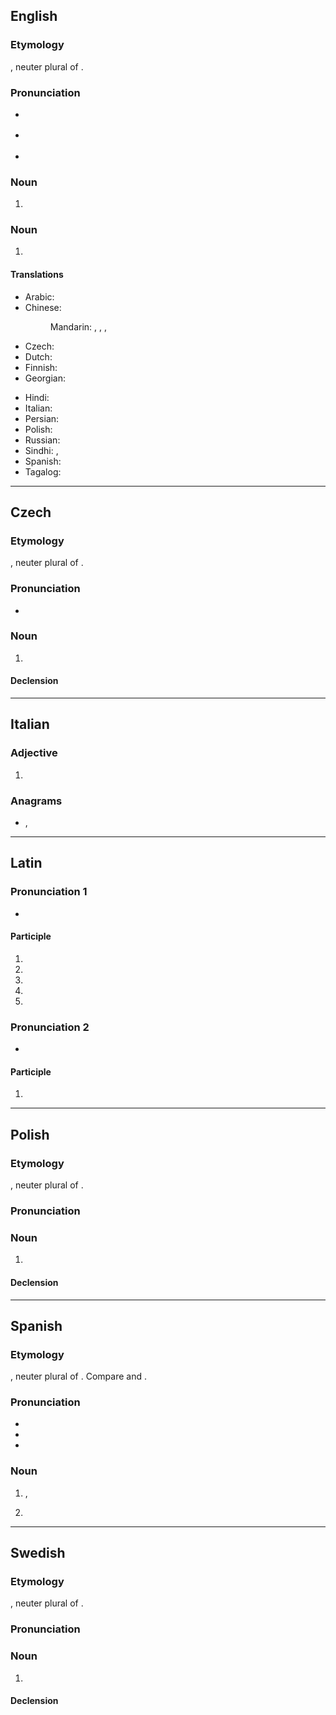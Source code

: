 ==English==

===Etymology===
{{bor|en|la|errāta||mistaken things, mistakes}}, neuter plural of {{m|la|errātus||mistaken}}.

===Pronunciation===
{{wikipedia}}
* {{a|UK}} {{IPA|/ɛˈɹɑːtə/|lang=en}}
* {{a|US}} {{IPA|/ɛˈɹɑtə/|lang=en}}
* {{rhymes|ɑːtə|lang=en}}

===Noun===
{{head|en|noun plural form}}

# {{plural of|erratum|lang=en}}

===Noun===
{{en-noun}}

# {{def|An added [[page]] in a printed work where [[error]]s which are discovered after printing and their [[correction]]s ([[corrigendum|corrigenda]]) are listed.}}

====Translations====
{{trans-top|added page listing the errors which were discovered after printing}}
* Arabic: {{t-needed|ar}}
* Chinese:
*: Mandarin: {{t+|cmn|勘誤表}}, {{t+|cmn|勘误表|tr=kānwùbiǎo}}, {{t+|cmn|正誤表}}, {{t+|cmn|正误表|tr=zhèngwùbiǎo}}
* Czech: {{t+|cs|errata|n-p}}
* Dutch: {{t+|nl|errata|n-p}}
* Finnish: {{t|fi|korjaukset|p}}
* Georgian: {{t|ka|ბეჭდვითი შეცდომების სია}}
{{trans-mid}}
* Hindi: {{t-needed|hi}}
* Italian: {{t|it|errata corrige|m}}
* Persian: {{t-needed|fa}}
* Polish: {{t+|pl|errata|f}}
* Russian: {{t|ru|[[спи́сок]] [[опечатка|опеча́ток]]|m}}
* Sindhi: {{t+|sd|چُڪَنامو|m}}, {{t+|sd|ڀُلَنامو|m}}
* Spanish: {{t|es|fe de erratas|f}}
* Tagalog: {{t|tl|talamalian}}
{{trans-bottom}}

{{catlangname|en|plurals ending in "-a"}}

----

==Czech==

===Etymology===
{{bor|cs|la|errāta||mistaken things, mistakes}}, neuter plural of {{m|la|errātus||mistaken}}.

===Pronunciation===
* {{cs-IPA}}

===Noun===
{{cs-noun|g=n-p}}

# {{l|en|errata}} {{gloss|added page listing the errors which were discovered after printing}}

====Declension====
{{cs-decl-noun|n=p|errata|errat|erratům|errata|errata|erratech|erraty}}

----

==Italian==

===Adjective===
{{head|it|adjective form}}

# {{feminine singular of|errato|lang=it}}

===Anagrams===
* {{l|it|tarare}}, {{l|it|tarerà}}

----

==Latin==

===Pronunciation 1===
{{rfc-pron-n|Pronunciation 1|lang=la}}
* {{la-IPA|errāta}}

====Participle====
{{la-part-form|errāta}}

# {{inflection of|errātus||nom|f|s|lang=la}}
# {{inflection of|errātus||nom|n|p|lang=la}}
# {{inflection of|errātus||acc|n|p|lang=la}}
# {{inflection of|errātus||voc|f|s|lang=la}}
# {{inflection of|errātus||voc|n|p|lang=la}}

===Pronunciation 2===
* {{la-IPA|errātā}}

====Participle====
{{la-part-form|errātā}}

# {{inflection of|errātus||abl|f|s|lang=la}}

{{catlangname|la|heteronyms}}

----

==Polish==

===Etymology===
{{bor|pl|la|errāta||mistaken things, mistakes}}, neuter plural of {{m|la|errātus||mistaken}}.

===Pronunciation===
{{rfp|pl}}

===Noun===
{{pl-noun|f}}

# {{l|en|errata}} {{gloss|added page listing the errors which were discovered after printing}}

====Declension====
{{pl-decl-noun-f|erra|t}}

----

==Spanish==

===Etymology===
{{bor|es|la|errāta||mistaken things, mistakes}}, neuter plural of {{m|la|errātus||mistaken}}. Compare {{l|es|yerro}} and {{l|es|error}}.

===Pronunciation===
* {{es-IPA}}
* {{rhymes|ata|lang=es}}
* {{hyphenation|e|rra|ta|lang=es}}

===Noun===
{{es-noun|f}}

# {{l|en|erratum}}, {{l|en|typographical}} {{l|en|mistake}}
#: {{syn|es|desliz|gazapo|yerro}}
# {{l|en|errata}} {{gloss|added page listing the errors which were discovered after printing}}
#: {{syn|es|fe de erratas}}

----

==Swedish==

===Etymology===
{{bor|sv|la|errāta||mistaken things, mistakes}}, neuter plural of {{m|la|errātus||mistaken}}.

===Pronunciation===
{{rfp|sv}}

===Noun===
{{sv-noun|c}}

# {{l|en|errata}} {{gloss|added page listing the errors which were discovered after printing}}

====Declension====
{{sv-infl-noun-c-or|1=errat}}